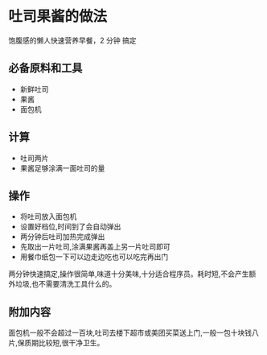 # 吐司果酱的做法

饱腹感的懒人快速营养早餐，2 分钟 搞定

## 必备原料和工具

- 新鲜吐司
- 果酱
- 面包机

## 计算

- 吐司两片
- 果酱足够涂满一面吐司的量

## 操作

- 将吐司放入面包机
- 设置好档位,时间到了会自动弹出
- 两分钟后吐司加热完成弹出
- 先取出一片吐司,涂满果酱再盖上另一片吐司即可
- 用餐巾纸包一下可以边走边吃也可以吃完再出门

两分钟快速搞定,操作很简单,味道十分美味,十分适合程序员。耗时短,不会产生额外垃圾,也不需要清洗工具什么的。

## 附加内容

面包机一般不会超过一百块,吐司去楼下超市或美团买菜送上门,一般一包十块钱八片,保质期比较短,很干净卫生。


